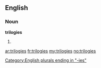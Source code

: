 ==English==

===Noun===
'''trilogies'''

# {{plural of|[[trilogy]]}}

[[Category:English plurals ending in "-ies"]]

[[ar:trilogies]]
[[fr:trilogies]]
[[my:trilogies]]
[[no:trilogies]]